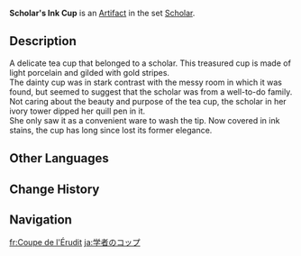 {{Artifact Infobox
|image = Item Scholar's Ink Cup.png
|set   = Scholar
|piece = Goblet of Eonothem
}}
{{Description|Originally designed to hold drinking water, this cup was stained black after a scholar used it to wash their paint brushes.}}
'''Scholar's Ink Cup''' is an [[Artifact]] in the set [[Scholar]].

==Description==
A delicate tea cup that belonged to a scholar. This treasured cup is made of light porcelain and gilded with gold stripes.<br />The dainty cup was in stark contrast with the messy room in which it was found, but seemed to suggest that the scholar was from a well-to-do family.<br />Not caring about the beauty and purpose of the tea cup, the scholar in her ivory tower dipped her quill pen in it.<br />She only saw it as a convenient ware to wash the tip. Now covered in ink stains, the cup has long since lost its former elegance.

==Other Languages==
{{Other Languages
|en      = Scholar's Ink Cup
|zhs     = 学士的墨杯
|zhs_rm  = Xuéshì de Mò Bēi
|zht     = 學士的墨杯
|zht_rm  = Xuéshì de Mò Bēi
|zh_tl   = Bachelor's Ink Cup
|ja      = 学者のコップ
|ja_rm   = Gakusha no Koppu
|ja_tl   = Scholar's Glass
|ko      = 학사의 먹잔
|ko_rm   = Haksa-ui Meokjan
|ko_tl   = Ink Cup of Scholar
|es      = Tintero de la Erudita
|es_tl   = Inkwell of the Scholar
|fr      = Coupe de l'Érudit
|fr_tl   = Goblet of the Scholar
|ru      = Чернильница учёного
|ru_tl   = Scholar's Inkwell
|th      = Scholar's Ink Bottle
|th_rm   = 
|th_tl   = 
|vi      = Ly Mực Học Sĩ
|vi_tl   = Scholar's Ink Cup
|de      = Gelehrten-Tintenfass
|de_tl   = Scholar's Ink Bottle
|id      = Scholar's Goblet
|pt      = Cálice de Tinta do Estudioso
|pt_tl   = 
|tr      = Alimin Mürekkep Hokkası
|tr_tl   = 
|it      = Tazza per inchiostro della studiosa
|it_tl   = 
}}

==Change History==
{{Change History|1.0}}

==Navigation==
{{Artifact Set Navbox|Scholar}}

[[fr:Coupe de l'Érudit]]
[[ja:学者のコップ]]